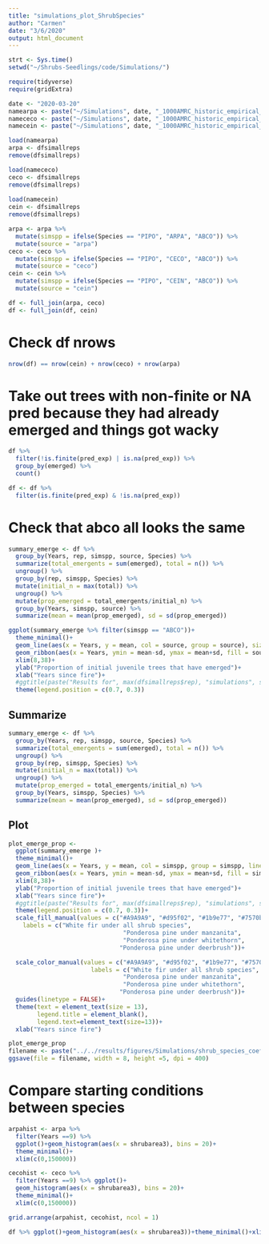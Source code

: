 ```yaml
---
title: "simulations_plot_ShrubSpecies"
author: "Carmen"
date: "3/6/2020"
output: html_document
---
```



```r
strt <- Sys.time()
setwd("~/Shrubs-Seedlings/code/Simulations/")
```


```r
require(tidyverse)
require(gridExtra)
```


```r
date <- "2020-03-20"
namearpa <- paste("~/Simulations", date, "_1000AMRC_historic_empirical_welch_ARPAcoef.Rdata", sep = "")
namececo <- paste("~/Simulations", date, "_1000AMRC_historic_empirical_welch_CECOcoef.Rdata", sep = "")
namecein <- paste("~/Simulations", date, "_1000AMRC_historic_empirical_welch_CEINcoef.Rdata", sep = "")
```

```r
load(namearpa)
arpa <- dfsimallreps
remove(dfsimallreps)

load(namececo)
ceco <- dfsimallreps
remove(dfsimallreps)
 
load(namecein)
cein <- dfsimallreps
remove(dfsimallreps)
```

```r
arpa <- arpa %>% 
  mutate(simspp = ifelse(Species == "PIPO", "ARPA", "ABCO")) %>% 
  mutate(source = "arpa")
ceco <- ceco %>% 
  mutate(simspp = ifelse(Species == "PIPO", "CECO", "ABCO")) %>% 
  mutate(source = "ceco")
cein <- cein %>% 
  mutate(simspp = ifelse(Species == "PIPO", "CEIN", "ABCO")) %>% 
  mutate(source = "cein")
```

```r
df <- full_join(arpa, ceco)
df <- full_join(df, cein)
```

# Check df nrows
```r
nrow(df) == nrow(cein) + nrow(ceco) + nrow(arpa)
```


# Take out trees with non-finite or NA pred because they had already emerged and things got wacky
```r
df %>% 
  filter(!is.finite(pred_exp) | is.na(pred_exp)) %>% 
  group_by(emerged) %>% 
  count()
```

```r
df <- df %>% 
  filter(is.finite(pred_exp) & !is.na(pred_exp))
```

# Check that abco all looks the same

```r
summary_emerge <- df %>% 
  group_by(Years, rep, simspp, source, Species) %>% 
  summarize(total_emergents = sum(emerged), total = n()) %>% 
  ungroup() %>% 
  group_by(rep, simspp, Species) %>% 
  mutate(initial_n = max(total)) %>% 
  ungroup() %>% 
  mutate(prop_emerged = total_emergents/initial_n) %>% 
  group_by(Years, simspp, source) %>% 
  summarize(mean = mean(prop_emerged), sd = sd(prop_emerged))
```

```r
ggplot(summary_emerge %>% filter(simspp == "ABCO"))+
  theme_minimal()+
  geom_line(aes(x = Years, y = mean, col = source, group = source), size = 1)+
  geom_ribbon(aes(x = Years, ymin = mean-sd, ymax = mean+sd, fill = source, group = source), alpha = .5)+
  xlim(8,38)+
  ylab("Proportion of initial juvenile trees that have emerged")+
  xlab("Years since fire")+
  #ggtitle(paste("Results for", max(dfsimallreps$rep), "simulations", sep = " "))+
  theme(legend.position = c(0.7, 0.3))
```

## Summarize
```r
summary_emerge <- df %>% 
  group_by(Years, rep, simspp, source, Species) %>% 
  summarize(total_emergents = sum(emerged), total = n()) %>% 
  ungroup() %>% 
  group_by(rep, simspp, Species) %>% 
  mutate(initial_n = max(total)) %>% 
  ungroup() %>% 
  mutate(prop_emerged = total_emergents/initial_n) %>% 
  group_by(Years, simspp, Species) %>% 
  summarize(mean = mean(prop_emerged), sd = sd(prop_emerged))
```

## Plot 
```r
plot_emerge_prop <- 
  ggplot(summary_emerge )+
  theme_minimal()+
  geom_line(aes(x = Years, y = mean, col = simspp, group = simspp, linetype = Species), size = 1)+
  geom_ribbon(aes(x = Years, ymin = mean-sd, ymax = mean+sd, fill = simspp, group = simspp), alpha = .3)+
  xlim(8,38)+
  ylab("Proportion of initial juvenile trees that have emerged")+
  xlab("Years since fire")+
  #ggtitle(paste("Results for", max(dfsimallreps$rep), "simulations", sep = " "))+
  theme(legend.position = c(0.7, 0.3))+
  scale_fill_manual(values = c("#A9A9A9", "#d95f02", "#1b9e77", "#7570b3"),
    labels = c("White fir under all shrub species", 
                                "Ponderosa pine under manzanita", 
                                "Ponderosa pine under whitethorn",
                               "Ponderosa pine under deerbrush"))+

  scale_color_manual(values = c("#A9A9A9", "#d95f02", "#1b9e77", "#7570b3"),
                       labels = c("White fir under all shrub species", 
                                "Ponderosa pine under manzanita", 
                                "Ponderosa pine under whitethorn",
                               "Ponderosa pine under deerbrush"))+
  guides(linetype = FALSE)+
  theme(text = element_text(size = 13), 
        legend.title = element_blank(),
        legend.text=element_text(size=13))+
  xlab("Years since fire")

plot_emerge_prop
filename <- paste("../../results/figures/Simulations/shrub_species_coef", Sys.Date(), ".png", sep = "")
ggsave(file = filename, width = 8, height =5, dpi = 400)
```

# Compare starting conditions between species
```r
arpahist <- arpa %>% 
  filter(Years ==9) %>% 
  ggplot()+geom_histogram(aes(x = shrubarea3), bins = 20)+
  theme_minimal()+
  xlim(c(0,150000))

cecohist <- ceco %>% 
  filter(Years ==9) %>% ggplot()+
  geom_histogram(aes(x = shrubarea3), bins = 20)+
  theme_minimal()+
  xlim(c(0,150000))

grid.arrange(arpahist, cecohist, ncol = 1)
```

```r
df %>% ggplot()+geom_histogram(aes(x = shrubarea3))+theme_minimal()+xlim(c(0,150000))
```

